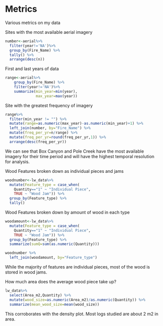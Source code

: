 # Metrics

Various metrics on my data

Sites with the most available aerial imagery
```r
number<-aerial%>%
  filter(year!='NA')%>%
  group_by(Fire_Name) %>% 
  tally() %>% 
  arrange(desc(n))
```
First and last years of data
```r
range<-aerial%>%
    group_by(Fire_Name) %>%
    filter(year!='NA')%>%
    summarize(min_year=min(year),
              max_year=max(year))
```

Site with the greatest frequency of imagery
```r
range%>%
  filter(min_year != "") %>% 
  mutate(range=as.numeric(max_year)-as.numeric(min_year)+1) %>% 
  left_join(number, by="Fire_Name") %>% 
  mutate(freq_per_yr=n/range) %>% 
  mutate(freq_per_yr=round(freq_per_yr,1)) %>% 
  arrange(desc(freq_per_yr))
```
We can see that Box Canyon and Pole Creek have the most available imagery for their time period and will have the highest temporal resolution for analysis.


Wood Features broken down as individual pieces and jams
```r
woodnumber<-lw_data%>%
  mutate(Feature_type = case_when(
    Quantity=="1" ~ "Individual Piece",
    TRUE ~ "Wood Jam")) %>% 
  group_by(Feature_type) %>% 
  tally()
```
Wood Features broken down by amount of wood in each type
```r
woodamount<-lw_data%>%
  mutate(Feature_type = case_when(
    Quantity=="1" ~ "Individual Piece",
    TRUE ~ "Wood Jam")) %>%
  group_by(Feature_type) %>% 
  summarize(sumQ=sum(as.numeric(Quantity)))
```
```r
woodnumber %>% 
  left_join(woodamount, by="Feature_type")
```
While the majority of features are individual pieces, most of the wood is stored in wood jams.

How much area does the average wood piece take up?
```r
lw_data%>%
  select(Area_m2,Quantity) %>% 
  mutate(wood_size=as.numeric(Area_m2)/as.numeric(Quantity)) %>% 
  summarize(mean_wood_size=mean(wood_size))
```

This corroborates with the density plot. Most logs studied are about 2 m2 in area.